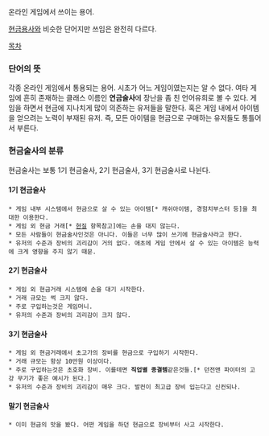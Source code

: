 온라인 게임에서 쓰이는 용어.

[[현금용사]]와 비슷한 단어지만 쓰임은 완전히 다르다.

[[목차]]

=== 단어의 뜻 ===
각종 온라인 게임에서 통용되는 용어. 시초가 어느 게임이였는지는 알 수 없다.
여타 게임에 흔히 존재하는 클래스 이름인 '''연금술사'''에 장난을 좀 친 언어유희로 볼 수 있다.
게임을 하면서 현금에 지나치게 많이 의존하는 유저들을 말한다. 혹은 게임 내에서 아이템을 얻으려는 노력이 부재된 유저. 즉, 모든 아이템을 현금으로 구매하는 유저들도 통틀어서 부른다.
 
=== 현금술사의 분류 ===
현금술사는 보통 1기 현금술사, 2기 현금술사, 3기 현금술사로 나뉜다.

==== 1기 현금술사 ====
 * 게임 내부 시스템에서 현금으로 살 수 있는 아이템[* 캐쉬아이템, 경험치부스터 등]을 최대한 이용한다.
 * 게임 외 현금 거래[* [[현질]] 항목참고]에는 손을 대지 않는다.
 * 모든 사람들이 현금술사인것은 아니다. 이들은 너무 많이 쓰기에 현금술사라고 한다.
 * 유저의 수준과 장비의 괴리감이 거의 없다. 애초에 게임 안에서 살 수 있는 아이템은 능력에 크게 영향을 주지 않기 때문.

==== 2기 현금술사 ====
 * 게임 외 현금거래 시스템에 손을 대기 시작한다.
 * 거래 규모는 썩 크지 않다.
 * 주로 구입하는것은 게임머니.
 * 유저의 수준과 장비의 괴리감이 크지 않다.

==== 3기 현금술사 ====
 * 게임 외 현금거래에서 초고가의 장비를 현금으로 구입하기 시작한다.
 * 거래 규모는 항상 10만원 이상이다.
 * 주로 구입하는것은 초호화 장비. 이를테면 '''직업별 종결템'''같은것들.[* 던전앤 파이터의 고강 무기가 좋은 예시가 된다.]
 * 유저의 수준과 장비의 괴리감이 매우 크다. 발컨이 최고급 장비 입는다고 신컨되나.

==== 말기 현금술사 ====
 * 이미 현금의 맛을 봤다. 어떤 게임을 하던 현금으로 장비부터 사고 시작한다.
